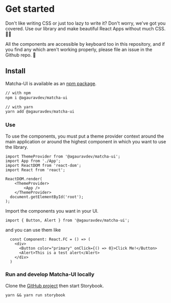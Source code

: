 
<Meta title="Getting-Started/Intro" />

# Get started

Don't like writing CSS or just too lazy to write it? Don't worry, we've got you covered. Use our library and make beautiful React Apps without much CSS. 😮‍💨

All the components are accessible by keyboard too in this repository, and if you find any which aren't working properly, please file an issue in the Github repo. 😬

## Install

Matcha-UI is available as an [npm package](https://www.npmjs.com/package/@agauravdev/matcha-ui).

```sh
// with npm
npm i @agauravdev/matcha-ui

// with yarn
yarn add @agauravdev/matcha-ui
```


### **Use**

To use the components, you must put a theme provider context around the main application or around the highest component in which you want to use the library.

```tsx
import ThemeProvider from '@agauravdev/matcha-ui';
import App from './App';
import ReactDOM from 'react-dom';
import React from 'react';

ReactDOM.render(
    <ThemeProvider>
    	<App />
    </ThemeProvider>
  document.getElementById('root');
);
```

Import the components you want in your UI.

`import { Button, Alert } from '@agauravdev/matcha-ui';`

and you can use them like

```tsx
  const Component: React.FC = () => (
    <div>
      <Button color="primary" onClick={() => 0}>Click Me!</Button>
      <Alert>This is a test alert</Alert>
    </div>
  )
```

### **Run and develop Matcha-UI locally**

Clone the [GitHub project](https://github.com/gauravggg21/matcha-ui/) then start Storybook.

`yarn && yarn run storybook`

